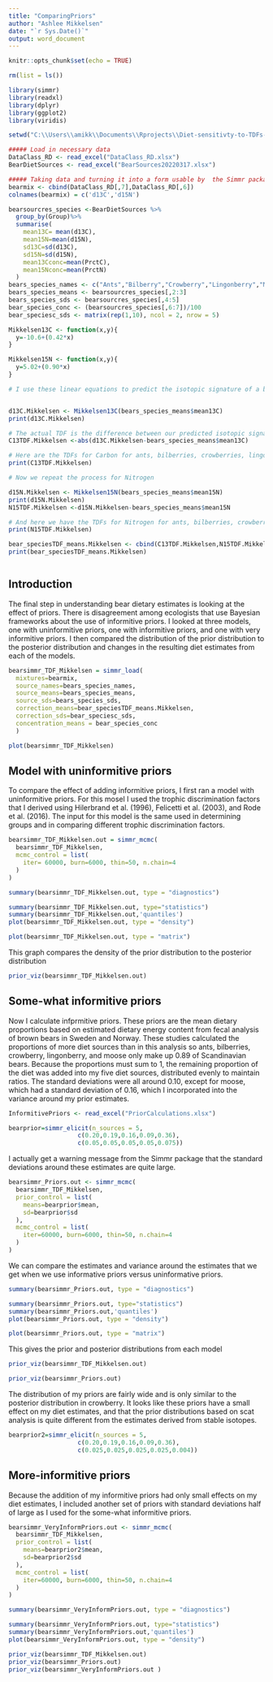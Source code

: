 ```yaml
---
title: "ComparingPriors"
author: "Ashlee Mikkelsen"
date: "`r Sys.Date()`"
output: word_document
---
```


```r
knitr::opts_chunk$set(echo = TRUE)
```

```r

rm(list = ls())

library(simmr)
library(readxl)
library(dplyr)
library(ggplot2)
library(viridis)

setwd("C:\\Users\\amikk\\Documents\\Rprojects\\Diet-sensitivty-to-TDFs-and-priors")

##### Load in necessary data
DataClass_RD <- read_excel("DataClass_RD.xlsx")
BearDietSources <- read_excel("BearSources20220317.xlsx")

##### Taking data and turning it into a form usable by  the Simmr package
bearmix <- cbind(DataClass_RD[,7],DataClass_RD[,6])
colnames(bearmix) = c('d13C','d15N')

bearsourcres_species <-BearDietSources %>%
  group_by(Group)%>%
  summarise(
    mean13C= mean(d13C),
    mean15N=mean(d15N),
    sd13C=sd(d13C),
    sd15N=sd(d15N),
    mean13Cconc=mean(PrctC),
    mean15Nconc=mean(PrctN)
  )
bears_species_names <- c("Ants","Bilberry","Crowberry","Lingonberry","Moose")
bears_species_means <- bearsourcres_species[,2:3]
bears_species_sds <- bearsourcres_species[,4:5]
bear_species_conc <- (bearsourcres_species[,6:7])/100
bear_speciesc_sds <- matrix(rep(1,10), ncol = 2, nrow = 5)


```

```r

Mikkelsen13C <- function(x,y){
  y=-10.6+(0.42*x)
}

Mikkelsen15N <- function(x,y){
  y=5.02+(0.90*x)
}

# I use these linear equations to predict the isotopic signature of a brown bear eating 100% of a diet source (y) given the mean isotopic signature of that source (x)


d13C.Mikkelsen <- Mikkelsen13C(bears_species_means$mean13C)
print(d13C.Mikkelsen)

# The actual TDF is the difference between our predicted isotopic signature for a bear eating 100% of that source and the mean isotopic signature for that source
C13TDF.Mikkelsen <-abs(d13C.Mikkelsen-bears_species_means$mean13C)

# Here are the TDFs for Carbon for ants, bilberries, crowberries, lingonberries, and moose
print(C13TDF.Mikkelsen)

# Now we repeat the process for Nitrogen

d15N.Mikkelsen <- Mikkelsen15N(bears_species_means$mean15N)
print(d15N.Mikkelsen)
N15TDF.Mikkelsen <-d15N.Mikkelsen-bears_species_means$mean15N

# And here we have the TDFs for Nitrogen for ants, bilberries, crowberry, lingonberry, and moose
print(N15TDF.Mikkelsen)

bear_speciesTDF_means.Mikkelsen <- cbind(C13TDF.Mikkelsen,N15TDF.Mikkelsen)
print(bear_speciesTDF_means.Mikkelsen)



```

## Introduction
The final step in understanding bear dietary estimates is looking at the effect of priors. There is disagreement among ecologists that use Bayesian frameworks about the use of informitive priors. I looked at three models, one with uninformitive priors, one with informitive priors, and one with very informitive priors. I then compared the distribution of the prior distribution to the posterior distribution and changes in the resulting diet estimates from each of the models.

```r

bearsimmr_TDF_Mikkelsen = simmr_load(
  mixtures=bearmix,
  source_names=bears_species_names,
  source_means=bears_species_means,
  source_sds=bears_species_sds,
  correction_means=bear_speciesTDF_means.Mikkelsen,
  correction_sds=bear_speciesc_sds,
  concentration_means = bear_species_conc
  )

plot(bearsimmr_TDF_Mikkelsen)


```

## Model with uninformitive priors
To compare the effect of adding informitive priors, I first ran a model with uninformitive priors. For this mosel I used the trophic discrimination factors that I derived using Hilerbrand et al. (1996), Felicetti et al. (2003), and Rode et al. (2016). The input for this model is the same used in determining groups and in comparing different trophic discrimination factors.

```r

bearsimmr_TDF_Mikkelsen.out = simmr_mcmc(
  bearsimmr_TDF_Mikkelsen,
  mcmc_control = list(
    iter= 60000, burn=6000, thin=50, n.chain=4
  )
)


```

```r

summary(bearsimmr_TDF_Mikkelsen.out, type = "diagnostics")

summary(bearsimmr_TDF_Mikkelsen.out, type="statistics")
summary(bearsimmr_TDF_Mikkelsen.out,'quantiles')
plot(bearsimmr_TDF_Mikkelsen.out, type = "density")

plot(bearsimmr_TDF_Mikkelsen.out, type = "matrix")

```

This graph compares the density of the prior distribution to the posterior distribution

```r

prior_viz(bearsimmr_TDF_Mikkelsen.out)

```
## Some-what informitive priors

Now I calculate infprmitive priors. These priors are the mean dietary proportions based on estimated dietary energy content from fecal analysis of brown bears in Sweden and Norway. These studies calculated the proportions of more diet sources than in this analysis so ants, bilberries, crowberry, lingonberry, and moose only make up 0.89 of Scandinavian bears. Because the proportions must sum to 1, the remaining proportion of the diet was added into my five diet sources, distributed evenly to maintain ratios. The standard deviations were all around 0.10, except for moose, which had a standard deviation of 0.16, which I incorporated into the variance around my prior estimates.

```r

InformitivePriors <- read_excel("PriorCalculations.xlsx")

bearprior=simmr_elicit(n_sources = 5,
                   c(0.20,0.19,0.16,0.09,0.36),
                   c(0.05,0.05,0.05,0.05,0.075))

```

I actually get a warning message from the Simmr package that the standard deviations around these estimates are quite large.

```r

bearsimmr_Priors.out <- simmr_mcmc(
  bearsimmr_TDF_Mikkelsen,
  prior_control = list(
    means=bearprior$mean,
    sd=bearprior$sd
  ),
  mcmc_control = list(
    iter=60000, burn=6000, thin=50, n.chain=4
  )
)


```

We can compare the estimates and variance around the estimates that we get when we use informative priors versus uninformative priors.

```r

summary(bearsimmr_Priors.out, type = "diagnostics")

summary(bearsimmr_Priors.out, type="statistics")
summary(bearsimmr_Priors.out,'quantiles')
plot(bearsimmr_Priors.out, type = "density")

plot(bearsimmr_Priors.out, type = "matrix")


```

This gives the prior and posterior distributions from each model


```r


prior_viz(bearsimmr_TDF_Mikkelsen.out)

prior_viz(bearsimmr_Priors.out)

```

The distribution of my priors are fairly wide and is only similar to the posterior distribution in crowberry. It looks like these priors have a small effect on my diet estimates, and that the prior distributions based on scat analysis is quite different from the estimates derived from stable isotopes.

```r


bearprior2=simmr_elicit(n_sources = 5,
                   c(0.20,0.19,0.16,0.09,0.36),
                   c(0.025,0.025,0.025,0.025,0.004))
```

## More-informitive priors

Because the addition of my informitive priors had only small effects on my diet estimates, I included another set of priors with standard deviations half of large as I used for the some-what informitive priors.

```r

bearsimmr_VeryInformPriors.out <- simmr_mcmc(
  bearsimmr_TDF_Mikkelsen,
  prior_control = list(
    means=bearprior2$mean,
    sd=bearprior2$sd
  ),
  mcmc_control = list(
    iter=60000, burn=6000, thin=50, n.chain=4
  )
)


```


```r

summary(bearsimmr_VeryInformPriors.out, type = "diagnostics")

summary(bearsimmr_VeryInformPriors.out, type="statistics")
summary(bearsimmr_VeryInformPriors.out,'quantiles')
plot(bearsimmr_VeryInformPriors.out, type = "density")


```


```r

prior_viz(bearsimmr_TDF_Mikkelsen.out)
prior_viz(bearsimmr_Priors.out)
prior_viz(bearsimmr_VeryInformPriors.out )

```

